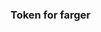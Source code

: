 
<Meta title="Design Tokens/Farger" />

### Token for farger

<DesignTokenDocBlock
  categoryName="SemanticColors"
  maxHeight={600}
  viewType="table"
  showValueColumn={false}
/>